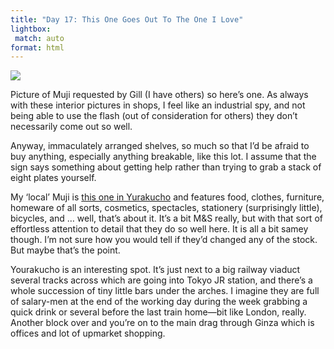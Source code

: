 ```yaml
---
title: "Day 17: This One Goes Out To The One I Love"
lightbox:
 match: auto
format: html
---
```


![](../images/20120506175131_dsc01680.jpg){group="all-the-pictures"}

Picture of Muji requested by Gill (I have others) so here's one. As always with these interior pictures in shops, I feel like an industrial spy, and not being able to use the flash (out of consideration for others) they don't necessarily come out so well.

Anyway, immaculately arranged shelves, so much so that I'd be afraid to buy anything, especially anything breakable, like this lot. I assume that the sign says something about getting help rather than trying to grab a stack of eight plates yourself.

My 'local' Muji is [this one in Yurakucho](http://www.mujiyurakucho.com) and features food, clothes, furniture, homeware of all sorts, cosmetics, spectacles, stationery (surprisingly little), bicycles, and ... well, that's about it. It's a bit M&S really, but with that sort of effortless attention to detail that they do so well here. It is all a bit samey though. I'm not sure how you would tell if they'd changed any of the stock. But maybe that's the point.

Yourakucho is an interesting spot. It's just next to a big railway viaduct several tracks across which are going into Tokyo JR station, and there's a whole succession of tiny little bars under the arches. I imagine they are full of salary-men at the end of the working day during the week grabbing a quick drink or several before the last train home&mdash;bit like London, really. Another block over and you're on to the main drag through Ginza which is offices and lot of upmarket shopping.
